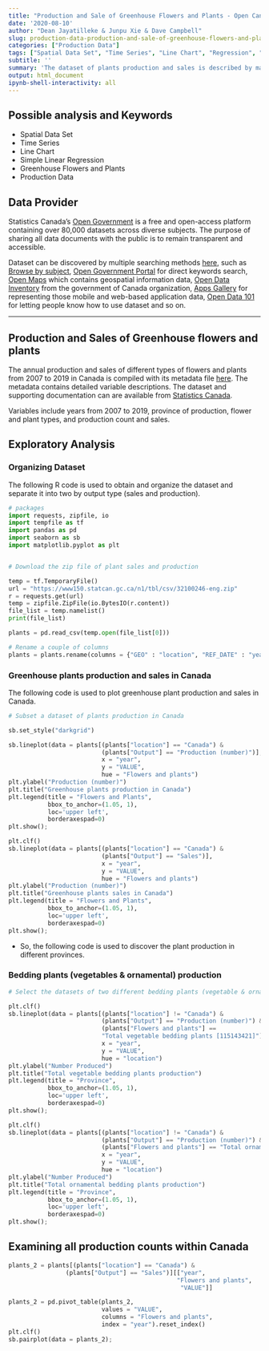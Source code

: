 ---
title: "Production and Sale of Greenhouse Flowers and Plants - Open Canada"
date: '2020-08-10'
author: "Dean Jayatilleke & Junpu Xie & Dave Campbell"
slug: production-data-production-and-sale-of-greenhouse-flowers-and-plants-open-canada
categories: ["Production Data"]
tags: ["Spatial Data Set", "Time Series", "Line Chart", "Regression", "Greenhouse Flowers and Plants", "Production Data", "Canada"]
subtitle: ''
summary: 'The dataset of plants production and sales is described by many meaningful variables, such as years from 2007 to 2019, geometry which includes Canada and its 10 provinces, flowers and 5 plants types and two output types, which are production with the unit of a number and sales with the unit of a dollar.'
output: html_document
ipynb-shell-interactivity: all
---

## Possible analysis and Keywords

- Spatial Data Set 
- Time Series
- Line Chart
- Simple Linear Regression
- Greenhouse Flowers and Plants
- Production Data

## Data Provider

Statistics Canada's [Open Government](https://open.canada.ca/en) is a free and open-access platform  containing over 80,000 datasets across diverse subjects. The purpose of sharing all data documents with the public is to remain transparent and accessible. 

Dataset can be discovered by multiple searching methods [here](https://open.canada.ca/en/open-data), such as [Browse by subject](https://open.canada.ca/en/open-data), [Open Government Portal](https://search.open.canada.ca/en/od/?sort=last_modified_tdt%20desc&page=1&search_text=&od-search-portal=Open%20Data&_ga=2.198521263.1872662645.1597195650-535176367.1594143568) for direct keywords search, [Open Maps](https://open.canada.ca/en/open-map) which contains geospatial information data, [Open Data Inventory](https://open.canada.ca/en/search/inventory) from the government of Canada organization, [Apps Gallery](https://open.canada.ca/en/apps) for representing those mobile and web-based application data, [Open Data 101](https://open.canada.ca/en/open-data-principles) for letting people know how to use dataset and so on.

***

## Production and Sales of Greenhouse flowers and plants

The annual production and sales of different types of flowers and plants from 2007 to 2019 in Canada is compiled with its metadata file  [here](https://open.canada.ca/data/en/dataset/31552d6f-7504-4258-9125-8d9aa45792ce).  The metadata  contains detailed variable descriptions. The dataset and supporting documentation can are available from  [Statistics Canada](https://www150.statcan.gc.ca/t1/tbl1/en/tv.action?pid=3210024601).

Variables include years from 2007 to 2019, province of production, flower and plant types, and production count and sales.

## Exploratory Analysis

### Organizing Dataset

The following R code is used to obtain and organize the dataset and separate it into two by output type (sales and production).

```{python dataset}

# packages
import requests, zipfile, io
import tempfile as tf
import pandas as pd
import seaborn as sb
import matplotlib.pyplot as plt


# Download the zip file of plant sales and production

temp = tf.TemporaryFile()
url = "https://www150.statcan.gc.ca/n1/tbl/csv/32100246-eng.zip"
r = requests.get(url)
temp = zipfile.ZipFile(io.BytesIO(r.content))
file_list = temp.namelist()
print(file_list)

```

```{python read csv}

plants = pd.read_csv(temp.open(file_list[0]))

# Rename a couple of columns
plants = plants.rename(columns = {"GEO" : "location", "REF_DATE" : "year"})

```

### Greenhouse plants production and sales in Canada

The following code is used to plot greenhouse plant production and sales in Canada.

```{python greenhouse plant production}

# Subset a dataset of plants production in Canada 

sb.set_style("darkgrid")

sb.lineplot(data = plants[(plants["location"] == "Canada") & 
                          (plants["Output"] == "Production (number)")],
                          x = "year",
                          y = "VALUE",
                          hue = "Flowers and plants")
plt.ylabel("Production (number)")
plt.title("Greenhouse plants production in Canada")                         
plt.legend(title = "Flowers and Plants",
           bbox_to_anchor=(1.05, 1),
           loc='upper left',
           borderaxespad=0)
plt.show();

```

```{python greenhouse plant sales}

plt.clf()
sb.lineplot(data = plants[(plants["location"] == "Canada") & 
                          (plants["Output"] == "Sales")],
                          x = "year",
                          y = "VALUE",
                          hue = "Flowers and plants")
plt.ylabel("Production (number)")
plt.title("Greenhouse plants sales in Canada")                         
plt.legend(title = "Flowers and Plants",
           bbox_to_anchor=(1.05, 1),
           loc='upper left',
           borderaxespad=0)
plt.show();

```

* So, the following code is used to discover the plant production in different provinces.

### Bedding plants (vegetables & ornamental) production 

```{python vegetable bedding plants}

# Select the datasets of two different bedding plants (vegetable & ornamental) in 10 different provinces

plt.clf()
sb.lineplot(data = plants[(plants["location"] != "Canada") & 
                          (plants["Output"] == "Production (number)") &
                          (plants["Flowers and plants"] == 
                          "Total vegetable bedding plants [115143421]")],
                          x = "year",
                          y = "VALUE",
                          hue = "location")
plt.ylabel("Number Produced")
plt.title("Total vegetable bedding plants production")                         
plt.legend(title = "Province",
           bbox_to_anchor=(1.05, 1),
           loc='upper left',
           borderaxespad=0)
plt.show();

```

```{python ornamental bedding plants}

plt.clf()
sb.lineplot(data = plants[(plants["location"] != "Canada") & 
                          (plants["Output"] == "Production (number)") &
                          (plants["Flowers and plants"] == "Total ornamental bedding plants [115143411]")],
                          x = "year",
                          y = "VALUE",
                          hue = "location")
plt.ylabel("Number Produced")
plt.title("Total ornamental bedding plants production")                         
plt.legend(title = "Province",
           bbox_to_anchor=(1.05, 1),
           loc='upper left',
           borderaxespad=0)
plt.show();

```

## Examining all production counts within Canada

```{python all production counts}

plants_2 = plants[(plants["location"] == "Canada") & 
                (plants["Output"] == "Sales")][["year",
                                               "Flowers and plants",
                                                "VALUE"]]

plants_2 = pd.pivot_table(plants_2,
                          values = "VALUE",
                          columns = "Flowers and plants",
                          index = "year").reset_index()
plt.clf()
sb.pairplot(data = plants_2);
                    
``` 